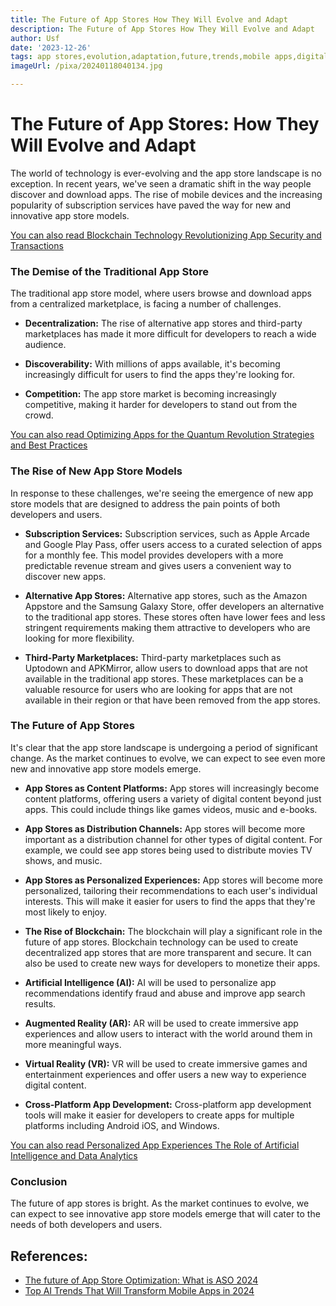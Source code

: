 ```yaml
---
title: The Future of App Stores How They Will Evolve and Adapt
description: The Future of App Stores How They Will Evolve and Adapt
author: Usf
date: '2023-12-26'
tags: app stores,evolution,adaptation,future,trends,mobile apps,digital distribution,technology,innovation,e-commerce
imageUrl: /pixa/20240118040134.jpg

---
```

# The Future  of App  Stores:  How They Will Evolve and Adapt


The world of technology is ever-evolving and the app store landscape is  no exception. In  recent years, we've seen a dramatic shift in the way people discover and download apps. The rise of mobile devices and the increasing popularity of subscription services have paved the  way for new and innovative app store models.


[You can also  read Blockchain Technology Revolutionizing App Security and Transactions](Blockchain%20Technology%20Revolutionizing%20App%20Security%20and%20Transactions)


### The Demise of  the Traditional App Store


The traditional app store model, where  users browse and  download  apps from a centralized marketplace, is facing a number of  challenges. 


- **Decentralization:** The rise of alternative app stores and third-party marketplaces has made it more difficult for developers  to reach a wide audience. 


- **Discoverability:** With millions of apps available, it's becoming increasingly difficult for users to find  the apps  they're looking  for.


- **Competition:** The app  store market is becoming increasingly competitive, making it harder for developers to stand out  from the  crowd.


[You can also read Optimizing Apps for the Quantum  Revolution Strategies and Best Practices](Optimizing%20Apps%20for%20the%20Quantum%20Revolution%20Strategies%20and%20Best%20Practices)


### The Rise of  New App Store Models


In response to these challenges, we're seeing the emergence of new app store models that are designed to address the pain points  of both  developers and users.


- **Subscription Services:** Subscription services, such as  Apple Arcade and Google Play Pass, offer users access to a curated  selection of apps for a monthly fee. This  model provides developers with a more predictable revenue stream and gives users a convenient way to discover new apps.


- **Alternative App Stores:**  Alternative app stores, such as the Amazon Appstore and the Samsung Galaxy Store, offer  developers  an alternative to the traditional app stores. These stores often  have lower fees  and less stringent requirements making them attractive to developers  who are looking for more flexibility.


- **Third-Party Marketplaces:** Third-party marketplaces such as Uptodown and APKMirror, allow users to download apps that  are not available in the traditional app stores. These marketplaces can be a valuable resource for users who are looking for apps that are not available in their region or that have  been removed from the app stores.


### The Future of App Stores


It's clear that the app store landscape  is undergoing a period of significant change.  As the market continues to evolve, we can expect  to see even more new and innovative  app store models emerge.  


- **App  Stores as Content Platforms:** App stores  will increasingly become content platforms, offering users  a variety of digital content beyond just apps. This could include  things like games videos, music and e-books.


- **App Stores as Distribution Channels:** App stores will become more important as a distribution channel for other types of  digital content. For example, we could see app stores  being used to distribute movies TV shows, and  music.


- **App Stores as Personalized Experiences:** App stores will become more personalized,  tailoring their recommendations to each user's individual interests. This will make it easier  for users to find  the apps that they're most likely to enjoy.


- **The Rise of Blockchain:** The blockchain will play a significant role  in the future of app stores. Blockchain technology can be used to  create decentralized app stores that are more transparent  and secure. It can also be used to create new ways for developers to monetize  their apps.


- **Artificial Intelligence (AI):** AI  will  be used to personalize app recommendations identify fraud and abuse and improve app search results.


- **Augmented Reality (AR):**  AR will be used to  create immersive  app experiences and allow users to interact with the world around them in more meaningful ways.


- **Virtual Reality  (VR):** VR will be used to create immersive  games and entertainment experiences and  offer users a new way to experience digital content.


- **Cross-Platform App  Development:** Cross-platform app development tools will make it easier for  developers to create apps for multiple platforms including Android iOS, and Windows.


[You can also  read Personalized  App Experiences The Role of Artificial Intelligence and Data Analytics](Personalized%20App%20Experiences%20The%20Role%20of%20Artificial%20Intelligence%20and%20Data%20Analytics)


### Conclusion


The  future of app stores is bright. As the market continues to evolve, we can  expect to see  innovative app store models emerge  that will cater to the needs of both developers and users.

## References:
- [The future of App Store Optimization: What is ASO 2024](https://www.businessofapps.com/insights/the-future-of-app-store-optimization-what-is-aso-2024/)
- [Top AI Trends That Will Transform Mobile Apps in 2024](https://www.bryj.ai/top-ai-trends-that-will-transform-mobile-apps-in-2024/)
